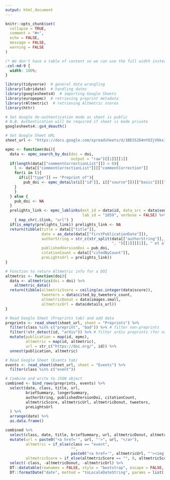 ```yaml
---
output: html_document
---
```


```r
knitr::opts_chunk$set(
  collapse = TRUE,
  comment = "#>",
  echo = FALSE,
  message = FALSE,
  warning = FALSE
)
```

```css
/* We don't have a table of content so we can use the full width instead of 75% */
.col-md-9 {
  width: 100%;
}
```


```r
library(tidyverse)  # general data wrangling
library(lubridate)  # handling dates
library(googlesheets4)  # importing Google Sheets
library(europepmc)  # retrieving preprint metadata
library(rAltmetric)  # retrieving Altmetric scores
library(httr) 
```

```r
# Set Google de-authentication mode as sheet is public
# N.B. Authentication will be required if sheet is made private
googlesheets4::gs4_deauth()

# Set Google Sheet URL
sheet_url <- "https://docs.google.com/spreadsheets/d/1BES52D4nYUZjV6kx1S_lJKSHvC9I0uzPTFA2mcxv4FI"
```

```r
epmc <- function(doi){
  data <- epmc_search_by_doi(doi = doi,
                             output = "raw")[[1]][[1]]
  if(length(data[["commentCorrectionList"]]) > 0){
    l <- data[["commentCorrectionList"]][["commentCorrection"]]
    for(i in l){
      if(i[["type"]] == "Preprint of"){
        pub_doi <- epmc_details(i[["id"]], i[["source"]])[["basic"]][["doi"]]
    }
    }
  } else {
    pub_doi <- NA
  }
  prelights_link <- epmc_lablinks(ext_id = data$id, data_src = data$source,
                                  lab_id = "1859", verbose = FALSE) %>%
    { map_chr(.$link, "url") }
  if(is_empty(prelights_link)) prelights_link <- NA
  return(tibble(title = data[["title"]],
                date = as_date(data[["firstPublicationDate"]]),
                authorString = str_c(str_split(data[["authorString"]],
                                               ", ")[[1]][[1]], " et al."),
                publishedVersionDoi = pub_doi,
                citationCount = data[["citedByCount"]],
                preLightsUrl = prelights_link))
}

# Function to return Altmetric info for a DOI
altmetric <- function(doi){
  data <- altmetrics(doi = doi) %>%
    altmetric_data()
  return(tibble(altmetricScore = ceiling(as.integer(data$score)),
                tweeters = data$cited_by_tweeters_count,
                altmetricDonut = data$images.small,
                altmetricUrl = data$details_url))
}
```


```r
# Read Google Sheet (Preprints tab) and add data
preprints <- read_sheet(sheet_url, sheet = "Preprints") %>%
  filter(class %in% c("preprint", "bad")) %>% # filter non-preprints
  filter(!str_detect(id, "arXiv")) %>% # filter arXiv preprints (for now...)
  mutate(publication = map(id, epmc),
         altmetric = map(id, altmetric),
         url = str_c("https://doi.org/", id)) %>%
  unnest(publication, altmetric)

# Read Google Sheet (Events tab)
events <- read_sheet(sheet_url, sheet = "Events") %>%
  filter(class %in% c("event"))

# Combine and write to JSON object
combined <- bind_rows(preprints, events) %>%
  select(date, class, title, url,
         briefSummary, longerSummary,
         authorString, publishedVersionDoi, citationCount,
         altmetricScore, altmetricUrl, altmetricDonut, tweeters,
         preLightsUrl
  ) %>%
  arrange(date) %>%
  as.data.frame()
```

```r
combined %>%
  select(class, date, title, briefSummary, url, altmetricDonut, altmetricUrl, altmetricScore) %>%
  mutate(url = paste0("<a href='", url, "'>", url, "</a>"),
         altmetric = if_else(class == "event",
                             "",
                             paste0("<a href='", altmetricUrl, "'><img src='", altmetricDonut, "'></a>")),
         altmetricScore = if_else(altmetricScore == "", 0, altmetricScore)) %>%
  select(-class, -altmetricDonut, -altmetricUrl) %>%
  DT::datatable(rownames = FALSE, style = "bootstrap", escape = FALSE, options = list(columnDefs = list(list(orderData = 4, targets = 5), list(visible = FALSE, targets = 4)), lengthMenu = c(10, 25, 30, 50, 75, 100), pageLength = 50)) %>%
  DT::formatDate("date", method = "toLocaleDateString", params = list('en-US', list(year = 'numeric', month = 'long', day = 'numeric')))
```
